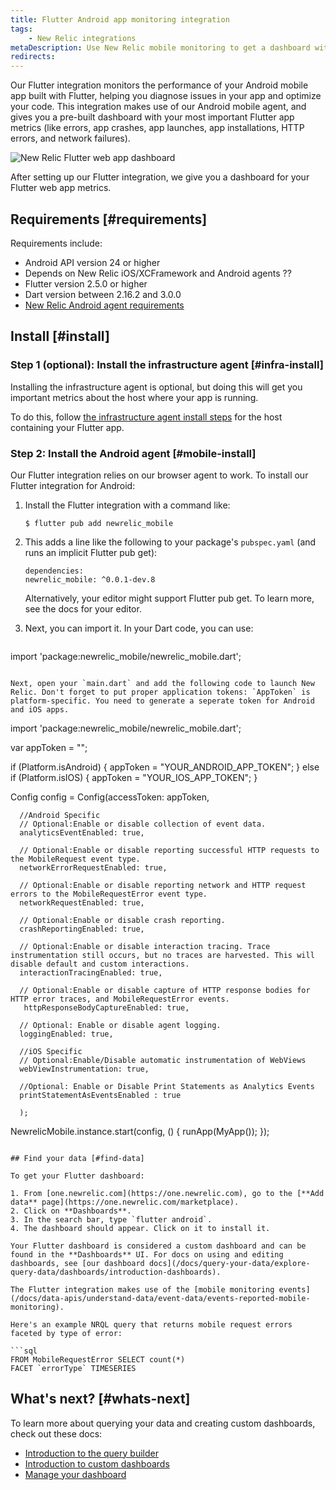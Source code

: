 ```yaml
---
title: Flutter Android app monitoring integration
tags:
    - New Relic integrations
metaDescription: Use New Relic mobile monitoring to get a dashboard with metrics from your Android mobile app built with Flutter.
redirects: 
---
```



Our Flutter integration monitors the performance of your Android mobile app  built with Flutter, helping you diagnose issues in your app and optimize your code. This integration makes use of our Android mobile agent, and gives you a pre-built dashboard with your most important Flutter app metrics (like errors, app crashes, app launches, app installations, HTTP errors, and network failures).

<img
    title="New Relic Flutter web app dashboard"
    alt="New Relic Flutter web app dashboard"
    src={browserFlutterWebDashboard}
/>
<figcaption>
After setting up our Flutter integration, we give you a dashboard for your Flutter web app metrics. 
</figcaption>

## Requirements [#requirements]

Requirements include: 

* Android API version 24 or higher
* Depends on New Relic iOS/XCFramework and Android agents  ??
* Flutter version 2.5.0 or higher
* Dart version between 2.16.2 and 3.0.0
* [New Relic Android agent requirements](/docs/mobile-monitoring/new-relic-mobile-android/get-started/new-relic-android-compatibility-requirements)

## Install [#install]

### Step 1 (optional): Install the infrastructure agent [#infra-install]

Installing the infrastructure agent is optional, but doing this will get you important metrics about the host where your app is running. 

To do this, follow [the infrastructure agent install steps](/docs/infrastructure/install-infrastructure-agent/get-started/install-infrastructure-agent) for the host containing your Flutter app.

### Step 2: Install the Android agent [#mobile-install] 

Our Flutter integration relies on our browser agent to work. To install our Flutter integration for Android: 

1. Install the Flutter integration with a command like: 
    ```
    $ flutter pub add newrelic_mobile
    ```
2. This adds a line like the following to your package's `pubspec.yaml` (and runs an implicit Flutter pub get):
    ```
    dependencies:
    newrelic_mobile: ^0.0.1-dev.8
    ```

    Alternatively, your editor might support Flutter pub get. To learn more, see the docs for your editor.
4. Next, you can import it. In your Dart code, you can use:
	```
  import 'package:newrelic_mobile/newrelic_mobile.dart';
  ```

Next, open your `main.dart` and add the following code to launch New Relic. Don't forget to put proper application tokens: `AppToken` is platform-specific. You need to generate a seperate token for Android and iOS apps.

```
import 'package:newrelic_mobile/newrelic_mobile.dart';


  var appToken = "";

  if (Platform.isAndroid) {
    appToken = "YOUR_ANDROID_APP_TOKEN";
  } else if (Platform.isIOS) {
    appToken = "YOUR_IOS_APP_TOKEN";
  }

  Config config =
      Config(accessToken: appToken,

      //Android Specific
      // Optional:Enable or disable collection of event data.
      analyticsEventEnabled: true,

      // Optional:Enable or disable reporting successful HTTP requests to the MobileRequest event type.
      networkErrorRequestEnabled: true,

      // Optional:Enable or disable reporting network and HTTP request errors to the MobileRequestError event type.
      networkRequestEnabled: true,

      // Optional:Enable or disable crash reporting.
      crashReportingEnabled: true,

      // Optional:Enable or disable interaction tracing. Trace instrumentation still occurs, but no traces are harvested. This will disable default and custom interactions.
      interactionTracingEnabled: true,

      // Optional:Enable or disable capture of HTTP response bodies for HTTP error traces, and MobileRequestError events.
       httpResponseBodyCaptureEnabled: true,

      // Optional: Enable or disable agent logging.
      loggingEnabled: true,

      //iOS Specific
      // Optional:Enable/Disable automatic instrumentation of WebViews
      webViewInstrumentation: true,
      
      //Optional: Enable or Disable Print Statements as Analytics Events
      printStatementAsEventsEnabled : true
      
      );

  NewrelicMobile.instance.start(config, () {
    runApp(MyApp());
  });
```

## Find your data [#find-data]

To get your Flutter dashboard: 

1. From [one.newrelic.com](https://one.newrelic.com), go to the [**Add data** page](https://one.newrelic.com/marketplace). 
2. Click on **Dashboards**.
3. In the search bar, type `flutter android`. 
4. The dashboard should appear. Click on it to install it.

Your Flutter dashboard is considered a custom dashboard and can be found in the **Dashboards** UI. For docs on using and editing dashboards, see [our dashboard docs](/docs/query-your-data/explore-query-data/dashboards/introduction-dashboards).

The Flutter integration makes use of the [mobile monitoring events](/docs/data-apis/understand-data/event-data/events-reported-mobile-monitoring). 

Here's an example NRQL query that returns mobile request errors faceted by type of error: 

```sql
FROM MobileRequestError SELECT count(*) 
FACET `errorType` TIMESERIES
```

## What's next? [#whats-next]

To learn more about querying your data and creating custom dashboards, check out these docs: 

* [Introduction to the query builder](/docs/query-your-data/explore-query-data/query-builder/introduction-query-builder)
* [Introduction to custom dashboards](/docs/query-your-data/explore-query-data/dashboards/introduction-dashboards)
* [Manage your dashboard](/docs/query-your-data/explore-query-data/dashboards/manage-your-dashboard)
